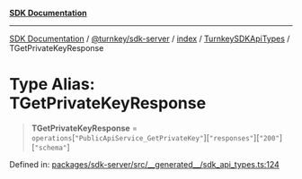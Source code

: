 [**SDK Documentation**](../../../../../../README.mdx)

***

[SDK Documentation](../../../../../../packages.mdx) / [@turnkey/sdk-server](../../../../README.mdx) / [index](../../../README.mdx) / [TurnkeySDKApiTypes](../README.mdx) / TGetPrivateKeyResponse

# Type Alias: TGetPrivateKeyResponse

> **TGetPrivateKeyResponse** = `operations`\[`"PublicApiService_GetPrivateKey"`\]\[`"responses"`\]\[`"200"`\]\[`"schema"`\]

Defined in: [packages/sdk-server/src/\_\_generated\_\_/sdk\_api\_types.ts:124](https://github.com/tkhq/sdk/blob/078f5423e923fbd1d7fd39440402d7f01d09c3d0/packages/sdk-server/src/__generated__/sdk_api_types.ts#L124)
